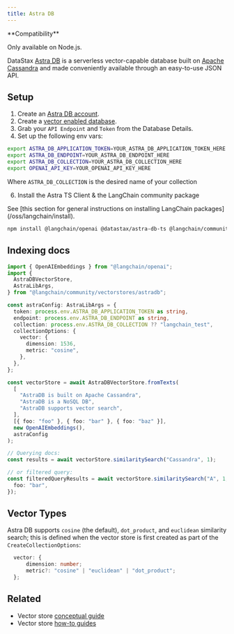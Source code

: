 ```yaml
---
title: Astra DB
---
```


<Tip>
**Compatibility**

Only available on Node.js.
</Tip>

DataStax [Astra DB](https://astra.datastax.com/register) is a serverless vector-capable database built on [Apache Cassandra](https://cassandra.apache.org/_/index.html) and made conveniently available through an easy-to-use JSON API.

## Setup

1. Create an [Astra DB account](https://astra.datastax.com/register).
2. Create a [vector enabled database](https://astra.datastax.com/createDatabase).
3. Grab your `API Endpoint` and `Token` from the Database Details.
4. Set up the following env vars:

```bash
export ASTRA_DB_APPLICATION_TOKEN=YOUR_ASTRA_DB_APPLICATION_TOKEN_HERE
export ASTRA_DB_ENDPOINT=YOUR_ASTRA_DB_ENDPOINT_HERE
export ASTRA_DB_COLLECTION=YOUR_ASTRA_DB_COLLECTION_HERE
export OPENAI_API_KEY=YOUR_OPENAI_API_KEY_HERE
```

Where `ASTRA_DB_COLLECTION` is the desired name of your collection

6. Install the Astra TS Client & the LangChain community package

<Tip>
See [this section for general instructions on installing LangChain packages](/oss/langchain/install).
</Tip>

```bash npm
npm install @langchain/openai @datastax/astra-db-ts @langchain/community @langchain/core
```
## Indexing docs

```typescript
import { OpenAIEmbeddings } from "@langchain/openai";
import {
  AstraDBVectorStore,
  AstraLibArgs,
} from "@langchain/community/vectorstores/astradb";

const astraConfig: AstraLibArgs = {
  token: process.env.ASTRA_DB_APPLICATION_TOKEN as string,
  endpoint: process.env.ASTRA_DB_ENDPOINT as string,
  collection: process.env.ASTRA_DB_COLLECTION ?? "langchain_test",
  collectionOptions: {
    vector: {
      dimension: 1536,
      metric: "cosine",
    },
  },
};

const vectorStore = await AstraDBVectorStore.fromTexts(
  [
    "AstraDB is built on Apache Cassandra",
    "AstraDB is a NoSQL DB",
    "AstraDB supports vector search",
  ],
  [{ foo: "foo" }, { foo: "bar" }, { foo: "baz" }],
  new OpenAIEmbeddings(),
  astraConfig
);

// Querying docs:
const results = await vectorStore.similaritySearch("Cassandra", 1);

// or filtered query:
const filteredQueryResults = await vectorStore.similaritySearch("A", 1, {
  foo: "bar",
});
```

## Vector Types

Astra DB supports `cosine` (the default), `dot_product`, and `euclidean` similarity search; this is defined when the
vector store is first created as part of the `CreateCollectionOptions`:

```typescript
  vector: {
      dimension: number;
      metric?: "cosine" | "euclidean" | "dot_product";
  };
```

## Related

- Vector store [conceptual guide](/oss/integrations/vectorstores)
- Vector store [how-to guides](/oss/integrations/vectorstores)
